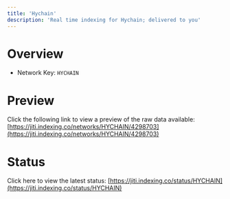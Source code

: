 ```yaml
---
title: 'Hychain'
description: 'Real time indexing for Hychain; delivered to you'
---
```


# Overview
- Network Key: `HYCHAIN`

# Preview
Click the following link to view a preview of the raw data available: [https://jiti.indexing.co/networks/HYCHAIN/4298703](https://jiti.indexing.co/networks/HYCHAIN/4298703)

# Status
Click here to view the latest status: [https://jiti.indexing.co/status/HYCHAIN](https://jiti.indexing.co/status/HYCHAIN)
